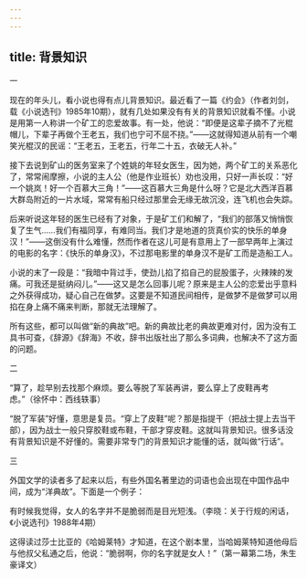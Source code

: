 ```yaml
---
---
---
```

title: 背景知识
---




一

现在的年头儿，看小说也得有点儿背景知识。最近看了一篇《约会》（作者刘剑，载《小说选刊》1985年10期），就有几处如果没有有关的背景知识就看不懂。小说是用第一人称讲一个矿工的恋爱故事。有一处，他说：“即便是这辈子摘不了光棍帽儿，下辈子再做个王老五，我们也宁可不屈不挠。”——这就得知道从前有一个嘲笑光棍汉的民谣：“王老五，王老五，行年二十五，衣破无人补。”

接下去说到矿山的医务室来了个姓姚的年轻女医生，因为她，两个矿工的关系恶化了，常常闹摩擦，小说的主人公（他是作业班长）劝也没用，只好一声长叹：“好一个姚岚！好一个百慕大三角！”——这百慕大三角是什么呀？它是北大西洋百慕大群岛附近的一片水域，常常有船只经过那里会无缘无故沉没，连飞机也会失踪。

后来听说这年轻的医生已经有了对象，于是矿工们和解了，“我们的部落又悄悄恢复了生气……我们有福同享，有难同当。我们才是地道的货真价实的快乐的单身汉！”——这倒没有什么难懂，然而作者在这儿可是有意用上了一部早两年上演过的电影的名字：《快乐的单身汉》，不过那电影里的单身汉不是矿工而是造船工人。

小说的末了一段是：“我暗中背过手，使劲儿掐了掐自己的屁股蛋子，火辣辣的发痛。可我还是挺纳闷儿。”——这又是怎么回事儿呢？原来是主人公的恋爱出乎意料之外获得成功，疑心自己在做梦。这要是不知道民间相传，是做梦不是做梦可以用掐在身上痛不痛来判断，那就无法理解了。

所有这些，都可以叫做“新的典故”吧。新的典故比老的典故更难对付，因为没有工具书可查，《辞源》《辞海》不收，辞书出版社出了那么多词典，也解决不了这方面的问题。

二

“算了，趁早别去找那个麻烦。要么等脱了军装再讲，要么穿上了皮鞋再考虑。”（徐怀中：西线轶事）

“脱了军装”好懂，意思是复员。“穿上了皮鞋”呢？那是指提干（把战士提上去当干部），因为战士一般只穿胶鞋或布鞋，干部才穿皮鞋。这就叫背景知识。很多话没有背景知识是不好懂的。需要非常专门的背景知识才能懂的话，就叫做“行话”。

三

外国文学的读者多了起来以后，有些外国名著里边的词语也会出现在中国作品中间，成为“洋典故”。下面是一个例子：

有时候我觉得，女人的名字并不是脆弱而是目光短浅。（李晓：关于行规的闲话，《小说选刊》1988年4期）

这得读过莎士比亚的《哈姆莱特》才知道，在这个剧本里，当哈姆莱特知道他母后与他叔父私通之后，他说：“脆弱啊，你的名字就是女人！”（第一幕第二场，朱生豪译文）